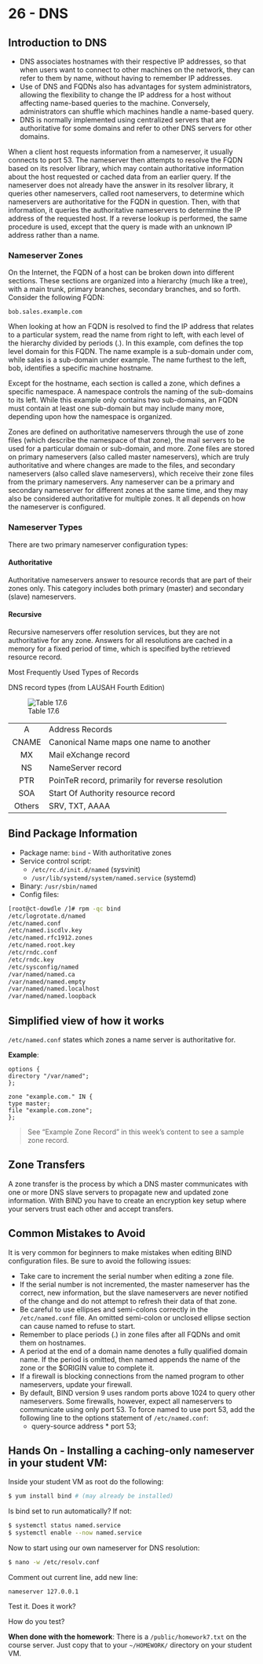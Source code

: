 # 26 - DNS

## Introduction to DNS

- DNS associates hostnames with their respective IP addresses, so that when users want to connect to other machines on the network, they can refer to them by name, without having to remember IP addresses.
- Use of DNS and FQDNs also has advantages for system administrators, allowing the flexibility to change the IP address for a host without affecting name-based queries to the machine. Conversely, administrators can shuffle which machines handle a name-based query.
- DNS is normally implemented using centralized servers that are authoritative for some domains and refer to other DNS servers for other domains.

When a client host requests information from a nameserver, it usually connects to port 53. The nameserver then attempts to resolve the FQDN based on its resolver library, which may contain authoritative information about the host requested or cached data from an earlier query. If the nameserver does not already have the answer in its resolver library, it queries other nameservers, called root nameservers, to determine which nameservers are authoritative for the FQDN in question. Then, with that information, it queries the authoritative nameservers to determine the IP address of the requested host. If a reverse lookup is performed, the same procedure is used, except that the query is made with an unknown IP address rather than a name.

### Nameserver Zones

On the Internet, the FQDN of a host can be broken down into different sections. These sections are organized into a hierarchy (much like a tree), with a main trunk, primary branches, secondary branches, and so forth. Consider the following FQDN:

    bob.sales.example.com

When looking at how an FQDN is resolved to find the IP address that relates to a particular system, read the name from right to left, with each level of the hierarchy divided by periods (.). In this example, com defines the top level domain for this FQDN. The name example is a sub-domain under com, while sales is a sub-domain under example. The name furthest to the left, bob, identifies a specific machine hostname.

Except for the hostname, each section is called a zone, which defines a specific namespace. A namespace controls the naming of the sub-domains to its left. While this example only contains two sub-domains, an FQDN must contain at least one sub-domain but may include many more, depending upon how the namespace is organized.

Zones are defined on authoritative nameservers through the use of zone files (which describe the namespace of that zone), the mail servers to be used for a particular domain or sub-domain, and more. Zone files are stored on primary nameservers (also called master nameservers), which are truly authoritative and where changes are made to the files, and secondary nameservers (also called slave nameservers), which receive their zone files from the primary nameservers. Any nameserver can be a primary and secondary nameserver for different zones at the same time, and they may also be considered authoritative for multiple zones. It all depends on how the nameserver is configured.

### Nameserver Types
   
There are two primary nameserver configuration types:
   
#### Authoritative
  
Authoritative nameservers answer to resource records that are part of their zones only. This category includes both primary (master) and secondary (slave) nameservers.
  
#### Recursive
  
Recursive nameservers offer resolution services, but they are not authoritative for any zone. Answers for all resolutions are cached in a memory for a fixed period of time, which is specified bythe retrieved resource record.

  
Most Frequently Used Types of Records

DNS record types (from LAUSAH Fourth Edition)

![Table 17.6](26/table-17.1-Some_popular_implementations_of_DNS.png)

| | |
| :--: | :-- |
| A | Address Records |
| CNAME | Canonical Name maps one name to another |
| MX | Mail eXchange record |
| NS | NameServer record |
| PTR | PoinTeR record, primarily for reverse resolution |
| SOA | Start Of Authority resource record |
| Others | SRV, TXT, AAAA |


## Bind Package Information

- Package name: `bind` - With authoritative zones
- Service control script:
  - `/etc/rc.d/init.d/named` (sysvinit)
  - `/usr/lib/systemd/system/named.service` (systemd)
- Binary: `/usr/sbin/named`
- Config files:

```bash
[root@ct-dowdle /]# rpm -qc bind
/etc/logrotate.d/named
/etc/named.conf
/etc/named.iscdlv.key
/etc/named.rfc1912.zones
/etc/named.root.key
/etc/rndc.conf
/etc/rndc.key
/etc/sysconfig/named
/var/named/named.ca
/var/named/named.empty
/var/named/named.localhost
/var/named/named.loopback
```

## Simplified view of how it works

`/etc/named.conf` states which zones a name server is authoritative for.

__Example__:
    
    options {
    directory "/var/named";
    };
    
    zone "example.com." IN {
    type master;
    file "example.com.zone";
    };

> See "Example Zone Record" in this week's content to see a sample zone record.

## Zone Transfers

A zone transfer is the process by which a DNS master communicates with one or more DNS slave servers to propagate new and updated zone information. With BIND you have to create an encryption key setup where your servers trust each other and accept transfers.

## Common Mistakes to Avoid

It is very common for beginners to make mistakes when editing BIND configuration files. Be sure to avoid the following issues:

- Take care to increment the serial number when editing a zone file.
- If the serial number is not incremented, the master nameserver has the correct, new information, but the slave nameservers are never notified of the change and do not attempt to refresh their data of that zone.
- Be careful to use ellipses and semi-colons correctly in the `/etc/named.conf` file. An omitted semi-colon or unclosed ellipse section can cause named to refuse to start.
- Remember to place periods (.) in zone files after all FQDNs and omit them on hostnames.
- A period at the end of a domain name denotes a fully qualified domain name. If the period is omitted, then named appends the name of the zone or the $ORIGIN value to complete it.
- If a firewall is blocking connections from the named program to other nameservers, update your firewall.
- By default, BIND version 9 uses random ports above 1024 to query other nameservers. Some firewalls, however, expect all nameservers to communicate using only port 53. To force named to use port 53, add the following line to the options statement of `/etc/named.conf`:
  - query-source address * port 53;

## Hands On - Installing a caching-only nameserver in your student VM:

Inside your student VM as root do the following:

```bash
$ yum install bind # (may already be installed)
```
Is bind set to run automatically? If not:
```bash
$ systemctl status named.service
$ systemctl enable --now named.service
```
Now to start using our own nameserver for DNS resolution:
```bash
$ nano -w /etc/resolv.conf
```
Comment out current line, add new line:

    nameserver 127.0.0.1

Test it. Does it work?

How do you test?

__When done with the homework__: 
There is a `/public/homework7.txt` on the course server.  Just copy that to your `~/HOMEWORK/` directory on your student VM.